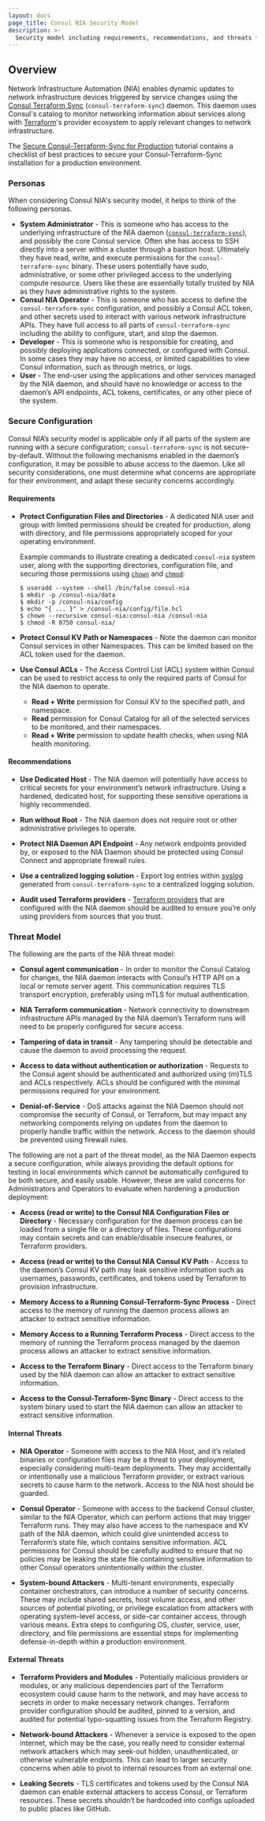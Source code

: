 ```yaml
---
layout: docs
page_title: Consul NIA Security Model
description: >-
  Security model including requirements, recommendations, and threats for Consul Network Infrastructure Automation (NIA).
---
```


## Overview

Network Infrastructure Automation (NIA) enables dynamic updates to network infrastructure devices triggered by service changes using the [Consul Terraform Sync](https://github.com/hashicorp/consul-terraform-sync) (`consul-terraform-sync`) daemon. This daemon uses Consul's catalog to monitor networking information about services along with [Terraform](https://www.terraform.io/)'s provider ecosystem to apply relevant changes to network infrastructure.

The [Secure Consul-Terraform-Sync for Production](https://learn.hashicorp.com/tutorials/consul/consul-terraform-sync-secure?utm_source=WEBSITE&utm_medium=WEB_IO&utm_offer=ARTICLE_PAGE&utm_content=DOCS) 
tutorial contains a checklist of best practices to secure your 
Consul-Terraform-Sync installation for a production environment.

### Personas

When considering Consul NIA's security model, it helps to think of the following personas.

- **System Administrator** - This is someone who has access to the underlying infrastructure of the
  NIA daemon ([`consul-terraform-sync`](https://github.com/hashicorp/consul-terraform-sync)), and possibly the core Consul service. Often she has access to SSH directly
  into a server within a cluster through a bastion host. Ultimately they have read, write, and
  execute permissions for the `consul-terraform-sync` binary. These users potentially have sudo,
  administrative, or some other privileged access to the underlying compute resource. Users like
  these are essentially totally trusted by NIA as they have administrative rights to the system.
- **Consul NIA Operator** - This is someone who has access
  to define the `consul-terraform-sync` configuration, and possibly a Consul ACL token, and other secrets used to interact with various network infrastructure APIs. They have full access to all parts of `consul-terraform-sync` including the ability to configure, start, and stop the daemon.
- **Developer** - This is someone who is responsible for creating, and possibly deploying applications
  connected, or configured with Consul. In some cases they may have no access, or limited capabilities
  to view Consul information, such as through metrics, or logs.
- **User** - The end-user using the applications and other services managed by the NIA daemon, and should
  have no knowledge or access to the daemon’s API endpoints, ACL tokens, certificates, or any other
  piece of the system.

### Secure Configuration

Consul NIA’s security model is applicable only if all parts of the system are running with a secure
configuration; `consul-terraform-sync` is not secure-by-default. Without the following mechanisms enabled in the
daemon’s configuration, it may be possible to abuse access to the daemon. Like all security
considerations, one must determine what concerns are appropriate for their environment, and adapt these
security concerns accordingly.

#### Requirements

- **Protect Configuration Files and Directories** - A dedicated NIA user and group with limited
  permissions should be created for production, along with directory, and file permissions appropriately
  scoped for your operating environment.

  Example commands to illustrate creating a dedicated `consul-nia` system user, along with the supporting
  directories, configuration file, and securing those permissions using
  [`chown`](https://en.wikipedia.org/wiki/Chown) and [`chmod`](https://en.wikipedia.org/wiki/Chmod):

  ```shell-session
  $ useradd --system --shell /bin/false consul-nia
  $ mkdir -p /consul-nia/data
  $ mkdir -p /consul-nia/config
  $ echo "{ ... }" > /consul-nia/config/file.hcl
  $ chown --recursive consul-nia:consul-nia /consul-nia
  $ chmod -R 0750 consul-nia/
  ```

- **Protect Consul KV Path or Namespaces** - Note the daemon can monitor Consul services in other Namespaces.
  This can be limited based on the ACL token used for the daemon.

- **Use Consul ACLs** - The Access Control List (ACL) system within Consul can be used to restrict access to
  only the required parts of Consul for the NIA daemon to operate.
  - **Read + Write** permission for Consul KV to the specified path, and namespace.
  - **Read** permission for Consul Catalog for all of the selected services to be monitored, and their namespaces.
  - **Read + Write** permission to update health checks, when using NIA health monitoring.

#### Recommendations

- **Use Dedicated Host** - The NIA daemon will potentially have access to critical secrets for your environment’s
  network infrastructure. Using a hardened, dedicated host, for supporting these sensitive operations is highly recommended.

- **Run without Root** - The NIA daemon does not require root or other administrative privileges to operate.

- **Protect NIA Daemon API Endpoint** - Any network endpoints provided by, or exposed to the NIA Daemon should be
  protected using Consul Connect and appropriate firewall rules.

- **Use a centralized logging solution** - Export log entries within [syslog](https://en.wikipedia.org/wiki/Syslog)
  generated from `consul-terraform-sync` to a centralized logging solution.

- **Audit used Terraform providers** - [Terraform providers](https://www.terraform.io/docs/providers/index.html) that
  are configured with the NIA daemon should be audited to ensure you’re only using providers from sources that
  you trust.

### Threat Model

The following are the parts of the NIA threat model:

- **Consul agent communication** - In order to monitor the Consul Catalog for changes, the NIA daemon interacts with
  Consul’s HTTP API on a local or remote server agent. This communication requires TLS transport encryption, preferably
  using mTLS for mutual authentication.

- **NIA Terraform communication** - Network connectivity to downstream infrastructure APIs managed by the NIA daemon’s
  Terraform runs will need to be properly configured for secure access.

- **Tampering of data in transit** - Any tampering should be detectable and cause the daemon to avoid processing the
  request.

- **Access to data without authentication or authorization** - Requests to the Consul agent should be authenticated and
  authorized using (m)TLS and ACLs respectively. ACLs should be configured with the minimal permissions required for
  your environment.

- **Denial-of-Service** - DoS attacks against the NIA Daemon should not compromise the security of Consul, or Terraform,
  but may impact any networking components relying on updates from the daemon to properly handle traffic within the
  network. Access to the daemon should be prevented using firewall rules.

The following are not a part of the threat model, as the NIA Daemon expects a secure configuration, while always
providing the default options for testing in local environments which cannot be automatically configured to be both
secure, and easily usable. However, these are valid concerns for Administrators and Operators to evaluate when hardening
a production deployment:

- **Access (read or write) to the Consul NIA Configuration Files or Directory** - Necessary configuration for the daemon
  process can be loaded from a single file or a directory of files. These configurations may contain secrets and can
  enable/disable insecure features, or Terraform providers.

- **Access (read or write) to the Consul NIA Consul KV Path** - Access to the daemon’s Consul KV path may leak sensitive
  information such as usernames, passwords, certificates, and tokens used by Terraform to provision infrastructure.

- **Memory Access to a Running Consul-Terraform-Sync Process** - Direct access to the memory of running the daemon process
  allows an attacker to extract sensitive information.

- **Memory Access to a Running Terraform Process** - Direct access to the memory of running the Terraform process
  managed by the daemon process allows an attacker to extract sensitive information.

- **Access to the Terraform Binary** - Direct access to the Terraform binary used by the NIA daemon can allow an
  attacker to extract sensitive information.

- **Access to the Consul-Terraform-Sync Binary** - Direct access to the system binary used to start the NIA daemon can allow
  an attacker to extract sensitive information.

#### Internal Threats

- **NIA Operator** - Someone with access to the NIA Host, and it’s related binaries or configuration files may be a
  threat to your deployment, especially considering multi-team deployments. They may accidentally or intentionally use a
  malicious Terraform provider, or extract various secrets to cause harm to the network. Access to the NIA host should
  be guarded.

- **Consul Operator** - Someone with access to the backend Consul cluster, similar to the NIA Operator, which can
  perform actions that may trigger Terraform runs. They may also have access to the namespace and KV path of the NIA
  daemon, which could give unintended access to Terraform’s state file, which contains sensitive information. ACL
  permissions for Consul should be carefully audited to ensure that no policies may be leaking the state file containing
  sensitive information to other Consul operators unintentionally within the cluster.

- **System-bound Attackers** - Multi-tenant environments, especially container orchestrators, can introduce a number of
  security concerns. These may include shared secrets, host volume access, and other sources of potential pivoting, or
  privilege escalation from attackers with operating system-level access, or side-car container access, through various
  means. Extra steps to configuring OS, cluster, service, user, directory, and file permissions are essential steps for
  implementing defense-in-depth within a production environment.

#### External Threats

- **Terraform Providers and Modules** - Potentially malicious providers or modules, or any malicious dependencies part
  of the Terraform ecosystem could cause harm to the network, and may have access to secrets in order to make necessary
  network changes. Terraform provider configuration should be audited, pinned to a version, and audited for potential
  typo-squatting issues from the Terraform Registry.

- **Network-bound Attackers** - Whenever a service is exposed to the open internet, which may be the case, you really
  need to consider external network attackers which may seek-out hidden, unauthenticated, or otherwise vulnerable
  endpoints. This can lead to larger security concerns when able to pivot to internal resources from an external one.

- **Leaking Secrets** - TLS certificates and tokens used by the Consul NIA daemon can enable external attackers to
  access Consul, or Terraform resources. These secrets shouldn’t be hardcoded into configs uploaded to public
  places like GitHub.
